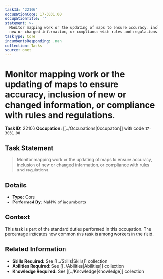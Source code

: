 ```yaml
---
taskId: '22106'
occupationCode: 17-3031.00
occupationTitle: ''
statement: >-
  Monitor mapping work or the updating of maps to ensure accuracy, inclusion of
  new or changed information, or compliance with rules and regulations.
taskType: Core
incumbentsResponding: .nan
collection: Tasks
source: onet
---
```

# Monitor mapping work or the updating of maps to ensure accuracy, inclusion of new or changed information, or compliance with rules and regulations.

**Task ID:** 22106
**Occupation:** [[../Occupations|Occupation]] with code `17-3031.00`

## Task Statement

> Monitor mapping work or the updating of maps to ensure accuracy, inclusion of new or changed information, or compliance with rules and regulations.

## Details

- **Type:** Core
- **Performed By:** NaN% of incumbents

## Context

This task is part of the standard duties performed in this occupation. The percentage indicates how common this task is among workers in the field.

## Related Information

- **Skills Required:** See [[../Skills|Skills]] collection
- **Abilities Required:** See [[../Abilities|Abilities]] collection
- **Knowledge Required:** See [[../Knowledge|Knowledge]] collection
